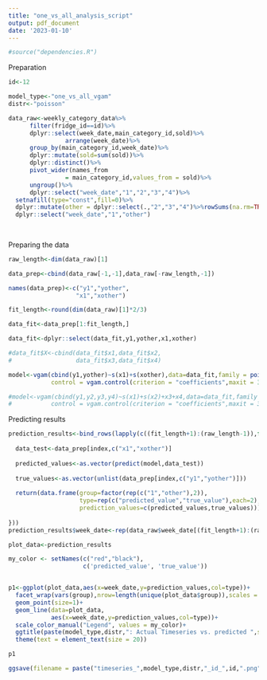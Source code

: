 ```yaml
---
title: "one_vs_all_analysis_script"
output: pdf_document
date: '2023-01-10'
---
```


```r
#source("dependencies.R")
```


Preparation
```r
id<-12

model_type<-"one_vs_all_vgam"
distr<-"poisson"
```

```r
data_raw<-weekly_category_data%>%
      filter(fridge_id==id)%>%
      dplyr::select(week_date,main_category_id,sold)%>%
                arrange(week_date)%>%
      group_by(main_category_id,week_date)%>%
      dplyr::mutate(sold=sum(sold))%>%
      dplyr::distinct()%>%
      pivot_wider(names_from 
                = main_category_id,values_from = sold)%>%
      ungroup()%>%
      dplyr::select("week_date","1","2","3","4")%>%
  setnafill(type="const",fill=0)%>%
  dplyr::mutate(other = dplyr::select(.,"2","3","4")%>%rowSums(na.rm=TRUE))%>%
  dplyr::select("week_date","1","other")
  
  

```


Preparing the data

```r
raw_length<-dim(data_raw)[1]

data_prep<-cbind(data_raw[-1,-1],data_raw[-raw_length,-1])

names(data_prep)<-c("y1","yother",
                   "x1","xother")

fit_length<-round(dim(data_raw)[1]*2/3)

data_fit<-data_prep[1:fit_length,]

data_fit<-dplyr::select(data_fit,y1,yother,x1,xother)

#data_fit$X<-cbind(data_fit$x1,data_fit$x2,
#                  data_fit$x3,data_fit$x4)

```


```r
model<-vgam(cbind(y1,yother)~s(x1)+s(xother),data=data_fit,family = poissonff(link = "identitylink",imethod=1),
            control = vgam.control(criterion = "coefficients",maxit = 30))

#model<-vgam(cbind(y1,y2,y3,y4)~s(x1)+s(x2)+x3+x4,data=data_fit,family = negbinomial(lmu="identitylink",lsize = "identitylink"),
#           control = vgam.control(criterion = "coefficients",maxit = 30))
```


Predicting results

```r
prediction_results<-bind_rows(lapply(c((fit_length+1):(raw_length-1)),function(index){
  
  data_test<-data_prep[index,c("x1","xother")]
  
  predicted_values<-as.vector(predict(model,data_test))
  
  true_values<-as.vector(unlist(data_prep[index,c("y1","yother")]))
  
  return(data.frame(group=factor(rep(c("1","other"),2)),
                    type=rep(c("predicted_value","true_value"),each=2),
                    prediction_values=c(predicted_values,true_values)))
  
}))
prediction_results$week_date<-rep(data_raw$week_date[(fit_length+1):(raw_length-1)],each=4)
```


```r
plot_data<-prediction_results

my_color <- setNames(c("red","black"),
                     c('predicted_value', 'true_value'))


p1<-ggplot(plot_data,aes(x=week_date,y=prediction_values,col=type))+
  facet_wrap(vars(group),nrow=length(unique(plot_data$group)),scales = "free")+
  geom_point(size=1)+
  geom_line(data=plot_data,
            aes(x=week_date,y=prediction_values,col=type))+
  scale_color_manual("Legend", values = my_color)+
  ggtitle(paste(model_type,distr,": Actual Timeseries vs. predicted ",sep=" "),subtitle = paste("Fridge ID:",id,sep=" "))+
  theme(text = element_text(size = 20))  

p1

ggsave(filename = paste("timeseries_",model_type,distr,"_id_",id,".png",sep=""),plot=p1,height = 15,width = 20)
```





